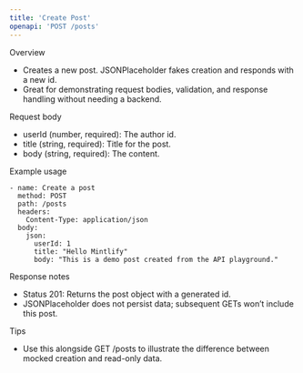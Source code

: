 ```yaml
---
title: 'Create Post'
openapi: 'POST /posts'
---
```


Overview

- Creates a new post. JSONPlaceholder fakes creation and responds with a new id.
- Great for demonstrating request bodies, validation, and response handling without needing a backend.

Request body
- userId (number, required): The author id.
- title  (string, required): Title for the post.
- body   (string, required): The content.

Example usage

```api
- name: Create a post
  method: POST
  path: /posts
  headers:
    Content-Type: application/json
  body:
    json:
      userId: 1
      title: "Hello Mintlify"
      body: "This is a demo post created from the API playground."
```

Response notes
- Status 201: Returns the post object with a generated id.
- JSONPlaceholder does not persist data; subsequent GETs won’t include this post.

Tips
- Use this alongside GET /posts to illustrate the difference between mocked creation and read-only data.
